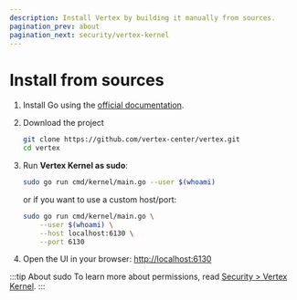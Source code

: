 ```yaml
---
description: Install Vertex by building it manually from sources.
pagination_prev: about
pagination_next: security/vertex-kernel
---
```


# Install from sources

1. Install Go using the [official documentation](https://go.dev/doc/install).

2. Download the project
    ```Bash
    git clone https://github.com/vertex-center/vertex.git
    cd vertex
    ```

3. Run **Vertex Kernel as sudo**:
    ```Bash
    sudo go run cmd/kernel/main.go --user $(whoami)
    ```

    or if you want to use a custom host/port:
    ```Bash
    sudo go run cmd/kernel/main.go \
        --user $(whoami) \
        --host localhost:6130 \
        --port 6130
    ```

4. Open the UI in your browser: [http://localhost:6130](http://localhost:6130)

:::tip About sudo
To learn more about permissions, read [Security > Vertex Kernel](../security/vertex-kernel).
:::
